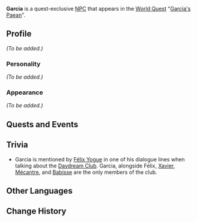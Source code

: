 {{Meta
<!-- Remove this template after adding the missing info -->
|missing_NPC_profile  = yes
}}
{{Character Infobox
|type             = Quest NPC
|image            = NPC Garcia.png
|region           = Liyue
|region2          = Fontaine
|region3          = Sumeru
|affiliation      = Daydream Club
}}
'''Garcia''' is a quest-exclusive [[NPC]] that appears in the [[World Quest]] "[[Garcia's Paean]]".

==Profile==
<!-- detailed story/lore information goes here -->
''(To be added.)''

===Personality===
''(To be added.)''

===Appearance===
''(To be added.)''

==Quests and Events==
{{Quests and Events}}

== Trivia ==
* Garcia is mentioned by [[Félix Yogue]] in one of his dialogue lines when talking about the [[Daydream Club]]. Garcia, alongside Félix, [[Xavier]], [[Mécantre]], and [[Babisse]] are the only members of the club.

==Other Languages==
{{Other Languages
|default_hidden = 1
|en      = Garcia
|zhs     = 加尔恰
|zhs_rm  = Jiā'ěrqià
|zht     = 加爾恰
|zht_rm  = Jiā'ěrqià
|ja      = ガルシア
|ja_rm   = Garushia
|ko      = 가르시아
|ko_rm   = Gareusia
|es      = García
|fr      = Garcia
|ru      = Гарсия
|th      = Garcia
|vi      = Garcia
|de      = Garcia
|id      = Garcia
|pt      = Garcia
|tr      = Garcia
|it      = Garcia
}}

==Change History==
{{Change History|2.7}}